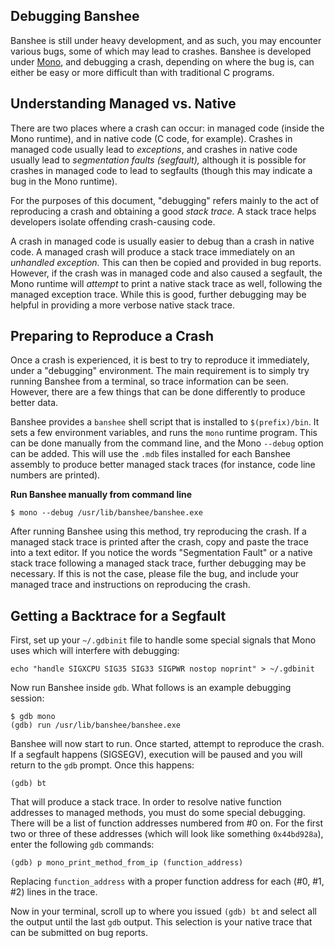 ==Debugging Banshee==

Banshee is still under heavy development, and as such, you may encounter various bugs, some of which may lead to crashes. Banshee is developed under [http://mono-project.com/ Mono], and debugging a crash, depending on where the bug is, can either be easy or more difficult than with traditional C programs.

==Understanding Managed vs. Native==

There are two places where a crash can occur: in managed code (inside the Mono runtime), and in native code (C code, for example). Crashes in managed code usually lead to ''exceptions'', and crashes in native code usually lead to ''segmentation faults (segfault),'' although it is possible for crashes in managed code to lead to segfaults (though this may indicate a bug in the Mono runtime).

For the purposes of this document, "debugging" refers mainly to the act of reproducing a crash and obtaining a good ''stack trace.'' A stack trace helps developers isolate offending crash-causing code.

A crash in managed code is usually easier to debug than a crash in native code. A managed crash will produce a stack trace immediately on an ''unhandled exception.'' This can then be copied and provided in bug reports. However, if the crash was in managed code and also caused a segfault, the Mono runtime will ''attempt'' to print a native stack trace as well, following the managed exception trace. While this is good, further debugging may be helpful in providing a more verbose native stack trace.

==Preparing to Reproduce a Crash==

Once a crash is experienced, it is best to try to reproduce it immediately, under a "debugging" environment. The main requirement is to simply try running Banshee from a terminal, so trace information can be seen. However, there are a few things that can be done differently to produce better data.

Banshee provides a <code>banshee</code> shell script that is installed to <code>$(prefix)/bin</code>. It sets a few environment variables, and runs the <code>mono</code> runtime program. This can be done manually from the command line, and the  Mono <code>--debug</code> option can be added. This will use the <code>.mdb</code> files installed for each Banshee assembly to produce better managed stack traces (for instance, code line numbers are printed).

'''Run Banshee manually from command line'''
 $ mono --debug /usr/lib/banshee/banshee.exe

After running Banshee using this method, try reproducing the crash. If a managed stack trace is printed after the crash, copy and paste the trace into a text editor. If you notice the words "Segmentation Fault" or a native stack trace following a managed stack trace, further debugging may be necessary. If this is not the case, please file the bug, and include your managed trace and instructions on reproducing the crash.

==Getting a Backtrace for a Segfault==

First, set up your <code>~/.gdbinit</code> file to handle some special signals that Mono uses which will interfere with debugging:

 echo "handle SIGXCPU SIG35 SIG33 SIGPWR nostop noprint" > ~/.gdbinit

Now run Banshee inside <code>gdb</code>. What follows is an example debugging session:

 $ gdb mono
 (gdb) run /usr/lib/banshee/banshee.exe

Banshee will now start to run. Once started, attempt to reproduce the crash. If a segfault happens (SIGSEGV), execution will be paused and you will return to the <code>gdb</code> prompt. Once this happens:

 (gdb) bt

That will produce a stack trace. In order to resolve native function addresses to managed methods, you must do some special debugging. There will be a list of function addresses numbered from #0 on. For the first two or three of these addresses (which will look like something <code>0x44bd928a</code>), enter the following <code>gdb</code> commands:

 (gdb) p mono_print_method_from_ip (function_address)

Replacing <code>function_address</code> with a proper function address for each (#0, #1, #2) lines in the trace. 

Now in your terminal, scroll up to where you issued <code>(gdb) bt</code> and select all the output until the last <code>gdb</code> output. This selection is your native trace that can be submitted on bug reports.